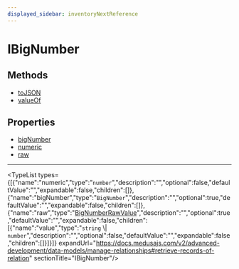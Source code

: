 ```yaml
---
displayed_sidebar: inventoryNextReference
---
```



# IBigNumber

## Methods

- [toJSON](../../IBigNumber/methods/inventory_next.IBigNumber.toJSON/page.mdx)
- [valueOf](../../IBigNumber/methods/inventory_next.IBigNumber.valueOf/page.mdx)

## Properties

- [bigNumber](page.mdx#bignumber)
- [numeric](page.mdx#numeric)
- [raw](page.mdx#raw)

___

<TypeList types={[{"name":"numeric","type":"`number`","description":"","optional":false,"defaultValue":"","expandable":false,"children":[]},{"name":"bigNumber","type":"`BigNumber`","description":"","optional":true,"defaultValue":"","expandable":false,"children":[]},{"name":"raw","type":"[BigNumberRawValue](../../types/inventory_next.BigNumberRawValue/page.mdx)","description":"","optional":true,"defaultValue":"","expandable":false,"children":[{"name":"value","type":"`string` \\| `number`","description":"","optional":false,"defaultValue":"","expandable":false,"children":[]}]}]} expandUrl="https://docs.medusajs.com/v2/advanced-development/data-models/manage-relationships#retrieve-records-of-relation" sectionTitle="IBigNumber"/>
